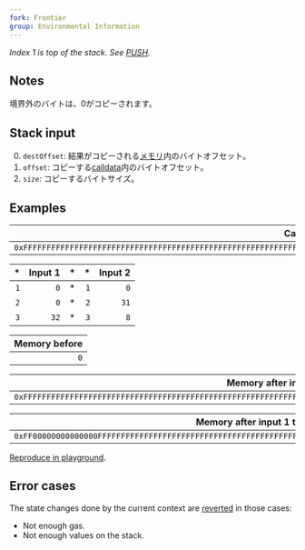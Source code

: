 ```yaml
---
fork: Frontier
group: Environmental Information
---
```


*Index 1 is top of the stack. See [PUSH](/#60).*

## Notes

境界外のバイトは、0がコピーされます。

## Stack input

0. `destOffset`: 結果がコピーされる[メモリ](/about)内のバイトオフセット。
1. `offset`: コピーする[calldata](/about)内のバイトオフセット。
2. `size`: コピーするバイトサイズ。

## Examples

| Calldata |
|---------:|
| `0xFFFFFFFFFFFFFFFFFFFFFFFFFFFFFFFFFFFFFFFFFFFFFFFFFFFFFFFFFFFFFFFF` |

| * | Input 1 | * | * | Input 2 |
|--:|--------:|--:|--:|--------:|
| `1` | `0` | * | `1` | `0` |
| `2` | `0` | * | `2` | `31` |
| `3` | `32` | * | `3` | `8` |

| Memory before |
|-------------:|
| `0` |

| Memory after input 1 |
|---------------------:|
| `0xFFFFFFFFFFFFFFFFFFFFFFFFFFFFFFFFFFFFFFFFFFFFFFFFFFFFFFFFFFFFFFFF` |

| Memory after input 1 then 2 |
|----------------------------:|
| `0xFF00000000000000FFFFFFFFFFFFFFFFFFFFFFFFFFFFFFFFFFFFFFFFFFFFFFFF` |

[Reproduce in playground](/playground?unit=Wei&callData=0xFFFFFFFFFFFFFFFFFFFFFFFFFFFFFFFFFFFFFFFFFFFFFFFFFFFFFFFFFFFFFFFF&codeType=Mnemonic&code='z1~32~0ywwz2~8~31y'~wPUSH1%20z%2F%2F%20Example%20y~0wCALLDATACOPYw%5Cn%01wyz~_).

## Error cases

The state changes done by the current context are [reverted](#FD) in those cases:
- Not enough gas.
- Not enough values on the stack.
